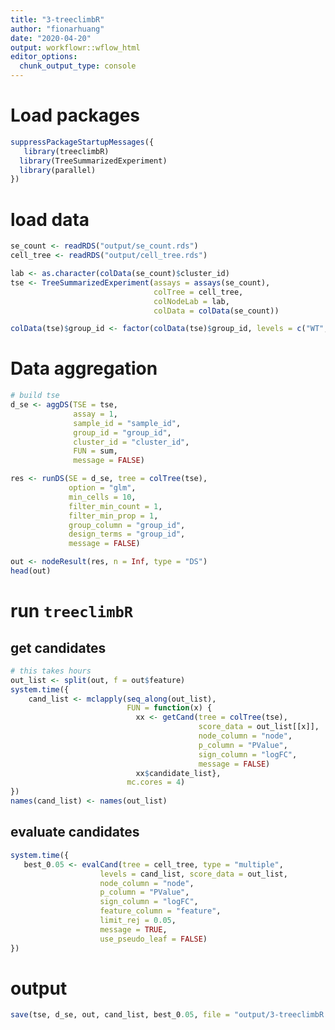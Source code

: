```yaml
---
title: "3-treeclimbR"
author: "fionarhuang"
date: "2020-04-20"
output: workflowr::wflow_html
editor_options:
  chunk_output_type: console
---
```


# Load packages
```r
suppressPackageStartupMessages({
   library(treeclimbR)
  library(TreeSummarizedExperiment)
  library(parallel)
})
```

# load data

```r
se_count <- readRDS("output/se_count.rds")
cell_tree <- readRDS("output/cell_tree.rds")

lab <- as.character(colData(se_count)$cluster_id)
tse <- TreeSummarizedExperiment(assays = assays(se_count),
                                colTree = cell_tree,
                                colNodeLab = lab, 
                                colData = colData(se_count))

colData(tse)$group_id <- factor(colData(tse)$group_id, levels = c("WT", "LPS"))
```


# Data aggregation

```r
# build tse
d_se <- aggDS(TSE = tse,
              assay = 1,
              sample_id = "sample_id",
              group_id = "group_id",
              cluster_id = "cluster_id",
              FUN = sum,
              message = FALSE)

res <- runDS(SE = d_se, tree = colTree(tse),
             option = "glm", 
             min_cells = 10,
             filter_min_count = 1, 
             filter_min_prop = 1,
             group_column = "group_id",
             design_terms = "group_id",
             message = FALSE)

out <- nodeResult(res, n = Inf, type = "DS")
head(out)
```


# run `treeclimbR`

## get candidates
```r
# this takes hours
out_list <- split(out, f = out$feature)
system.time({
    cand_list <- mclapply(seq_along(out_list), 
                          FUN = function(x) {
                            xx <- getCand(tree = colTree(tse), 
                                          score_data = out_list[[x]], 
                                          node_column = "node", 
                                          p_column = "PValue", 
                                          sign_column = "logFC",
                                          message = FALSE)
                            xx$candidate_list},
                          mc.cores = 4)  
})
names(cand_list) <- names(out_list)


```


## evaluate candidates
```r
system.time({
   best_0.05 <- evalCand(tree = cell_tree, type = "multiple", 
                    levels = cand_list, score_data = out_list, 
                    node_column = "node", 
                    p_column = "PValue", 
                    sign_column = "logFC", 
                    feature_column = "feature",
                    limit_rej = 0.05,
                    message = TRUE,
                    use_pseudo_leaf = FALSE)
})

```


# output
```r

save(tse, d_se, out, cand_list, best_0.05, file = "output/3-treeclimbR.RData")

```

